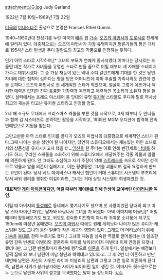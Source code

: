 
attachment:JG.jpg
Judy Garland

1922년 7월 10일~1969년 7월 22일

[[미국]]의 [[미네소타]]주 출생으로 본명은 Frances Ethel Gumm.

1940~1950년대 전성기를 누린 미국의 [[배우]] 겸 [[가수]]. [[오즈의 마법사]]의 [[도로시]]로 전세계에 알려져 있다. 대중적으로는 오즈의 마법사가 가장 유명하지만,평론가들의 평은 대체로 1954년 스타 탄생을 주디 갈란드의 최고의 작품으로 인정하는 듯하다.

인기 아역 스타로 시작하여,[* 그녀의 부모가 연예계 종사자였다.어머니는 당시로는 드물던 대본 작가로 자녀들을 유명한 스타로 만들 꿈으로 어릴 때부터 세 자매를 스테이지 가수로 데뷔시켰다. 그 중 가장 재능이 있는 막내 주디 갈란드에게 기대를 한 것은 당연. 자녀에 대한 집착이 심하다는 평을 받은 어머니인데 아마 후술할 가족사와도 관련이 있을 듯하다.] 오즈의 마법사로 전 세계적인 스타가 되었으며, 얼굴이 그렇게 예쁘거나 섹시한 매력은 없지만 진짜 훌륭한 가창력과 독특하고 매력적인 목소리의 소유자 평을 들었다. 실력에서는 프레드 아스테어 등 당대의 유명 [[뮤지컬]] 스타들도 주디야 말로 역사상 최고의 재능을 타고난 뮤지컬 스타라고 인정할 정도.

2세 때 소규모 무대에서 크리스마스 캐롤을 부른 것을 시작으로, 3세 때부터 두 언니들과 함께 검 시스터즈로 본격적인 활동을 시작하고, 1935년 MGM 오디션에 합격해 전속 연예인으로 지원을 받는다.

고만고만한 아역 스타로 인기를 끌다가 오즈의 마법사의 대흥행으로 세계적인 스타가 된다.그때 나이는 슬슬 성인이 될 나이지만, 당연히 스튜디오에서는 재능있는 어린 소녀로서의 상품성을 유지시키고자 했을 터…[[임신]]을 한 주디는 이로 인해 반강제로 [[낙태]]를 하기도 하고, 무리한 스케줄을 소화하기 위해 스튜디오에서 제공해주는 각종 약물과 알콜에 의존하게 된다. 안 그래도 소심하고 자기 주장이 약해 [[스트레스]]를 속으로 삭이던 성격으로 약물과 알콜 의존이 심해지고, 이는 평생동안 그녀를 괴롭히며 결국 요절하게 만드는 요인이 된다. 당시 베트 데이비스나 캐서린 헵번이 거대 스튜디오 시스템의 부조리에 맞서 싸워 권리를 쟁취한 여걸이라면, 그녀는 거대 상업 시스템의 희생자였던 것.

'''대표적인 [[게이]] [[아이콘]]이지만, 어릴 때부터 게이들로 인해 인생이 꼬여버린 [[아이러니]]한 여인.'''

어릴 때 아버지의 [[동성애]]로 동네에서 쫒겨나기도 했으며,첫 사랑이었던 당대의 최고 미남 스타 타이런 파워는 남자와 바람나서 그녀를 차 버렸다. 아역 이미지에 머물던[* 어릴 때부터 활동해오기도 했고, 외모도 성숙한 미인형이 아니라 귀여운 소녀풍에 체구도 150cm에 미성년 몸매였다. [[오즈의 마법사]] 때에도 원래 계획보다 나이가 많은 주디가 캐스팅된 것도 그녀의 [[동안]] 얼굴과 작은 체구의 영향이 있다. 그래도 더 어려보이기 위해 [[가슴]]을 [[붕대]]로 감아 누르기도 했다.] 그녀의 재능을 성숙한 역할로 끌어올리는 데 일조한 유명 감독 빈센트 미넬리와 결혼하여 아이를 낳아(라이자 미넬리) 이제 안정을 되찾나 했더니만, 그 남편 빈센트마저 동성애 행각으로 [[이혼]]을 하게 된다. 일설에서는 예정보다 일찍 집에 와 보니 남편이 미남 청년과 헥헥대고 있더라고.
그 후 2번 더 이혼하고 만난 네번째 남편은 자신의 사위인 라이자 미넬리의 남편과 그렇고 그런 일로 이혼하게 된다. 즉, 남편과 사위가 붕가붕가하는 사이가 되어버린 일이 생긴 것. 이마저도 뒷소문으로는 두 눈으로 남편과 사위의 성교를 목격했다는 말이 돌 정도이다.
[[각주]]
